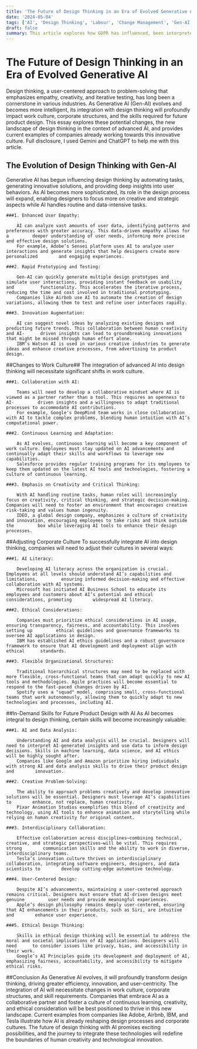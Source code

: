 ```yaml
---
title: 'The Future of Design Thinking in an Era of Evolved Generative AI'
date: '2024-05-04'
tags: ['AI', 'Design Thinking', 'Labour', 'Change Management', 'Gen-AI' ]
draft: false
summary: This article explores how GDPR has influenced, been interpreted and implemented by various industries. It also talks about 
---
```


# The Future of Design Thinking in an Era of Evolved Generative AI

Design thinking, a user-centered approach to problem-solving that emphasizes empathy, creativity, and iterative testing, has long been a cornerstone in various industries. As Generative AI (Gen-AI) evolves and becomes more intelligent, its integration with design thinking will profoundly impact work culture, corporate structures, and the skills required for future product design. This essay explores these potential changes, the new landscape of design thinking in the context of advanced AI, and provides current examples of companies already working towards this innovative culture. Full disclosure, I used Gemini and ChatGPT to help me with this article.  

## The Evolution of Design Thinking with Gen-AI

Generative AI has begun influencing design thinking by automating tasks, generating innovative solutions, and providing deep insights into user behaviors. As AI becomes more sophisticated, its role in the design process will expand, enabling designers to focus more on creative and strategic aspects while AI handles routine and data-intensive tasks.

	###1. Enhanced User Empathy:

		AI can analyze vast amounts of user data, identifying patterns and preferences with greater accuracy. This data-driven empathy allows for a 		deeper understanding of user needs, informing more precise and effective design solutions.
		For example, Adobe’s Sensei platform uses AI to analyze user interactions and generate insights that help designers create more personalized 		and engaging experiences.

	###2. Rapid Prototyping and Testing:

		Gen-AI can quickly generate multiple design prototypes and simulate user interactions, providing instant feedback on usability and 			functionality. This accelerates the iterative process, reducing the time and cost involved in traditional prototyping.
		Companies like Airbnb use AI to automate the creation of design variations, allowing them to test and refine user interfaces rapidly.

	###3. Innovation Augmentation:

		AI can suggest novel ideas by analyzing existing designs and predicting future trends. This collaboration between human creativity and AI-		driven insights can lead to groundbreaking innovations that might be missed through human effort alone.
		IBM’s Watson AI is used in various creative industries to generate ideas and enhance creative processes, from advertising to product design.

##Changes to Work Culture##
The integration of advanced AI into design thinking will necessitate significant shifts in work culture.

	###1. Collaboration with AI:

		Teams will need to develop a collaborative mindset where AI is viewed as a partner rather than a tool. This requires an openness to AI-			driven insights and a willingness to adapt traditional processes to accommodate AI contributions.
		For example, Google's DeepMind team works in close collaboration with AI to tackle complex problems, blending human intuition with AI’s 		computational power.

	###2. Continuous Learning and Adaptation:

		As AI evolves, continuous learning will become a key component of work culture. Employees must stay updated on AI advancements and 			continually adapt their skills and workflows to leverage new capabilities.
		Salesforce provides regular training programs for its employees to keep them updated on the latest AI tools and technologies, fostering a 		culture of continuous learning.

	###3. Emphasis on Creativity and Critical Thinking:

		With AI handling routine tasks, human roles will increasingly focus on creativity, critical thinking, and strategic decision-making. 			Companies will need to foster an environment that encourages creative risk-taking and values human ingenuity.
		IDEO, a global design company, emphasizes a culture of creativity and innovation, encouraging employees to take risks and think outside the 		box while leveraging AI tools to enhance their design processes.

##Adjusting Corporate Culture
To successfully integrate AI into design thinking, companies will need to adjust their cultures in several ways:

	###1. AI Literacy:

		Developing AI literacy across the organization is crucial. Employees at all levels should understand AI’s capabilities and limitations, 		ensuring informed decision-making and effective collaboration with AI systems.
		Microsoft has initiated AI Business School to educate its employees and customers about AI’s potential and ethical considerations, promoting 		widespread AI literacy.

	###2. Ethical Considerations:

		Companies must prioritize ethical considerations in AI usage, ensuring transparency, fairness, and accountability. This involves setting up 		ethical guidelines and governance frameworks to oversee AI applications in design.
		IBM has established AI ethics guidelines and a robust governance framework to ensure that AI development and deployment align with ethical 		standards.

	###3. Flexible Organizational Structures:

		Traditional hierarchical structures may need to be replaced with more flexible, cross-functional teams that can adapt quickly to new AI 		tools and methodologies. Agile practices will become essential to respond to the fast-paced changes driven by AI.
		Spotify uses a "squad" model, comprising small, cross-functional teams that work autonomously, allowing them to quickly adapt to new 			technologies and processes, including AI.

##In-Demand Skills for Future Product Design with AI
As AI becomes integral to design thinking, certain skills will become increasingly valuable:

	###1. AI and Data Analysis:

		Understanding AI and data analysis will be crucial. Designers will need to interpret AI-generated insights and use data to inform design 		decisions. Skills in machine learning, data science, and AI ethics will be highly sought after.
		Companies like Google and Amazon prioritize hiring individuals with strong AI and data analysis skills to drive their product design and 		innovation.

	###2. Creative Problem-Solving:

		The ability to approach problems creatively and develop innovative solutions will be essential. Designers must leverage AI’s capabilities to 		enhance, not replace, human creativity.
		Pixar Animation Studios exemplifies this blend of creativity and technology, using AI tools to enhance animation and storytelling while 		relying on human creativity for original content.

	###3. Interdisciplinary Collaboration:

		Effective collaboration across disciplines—combining technical, creative, and strategic perspectives—will be vital. This requires strong 		communication skills and the ability to work in diverse, interdisciplinary teams.
		Tesla’s innovation culture thrives on interdisciplinary collaboration, integrating software engineers, designers, and data scientists to 		develop cutting-edge automotive technology.

	###4. User-Centered Design:

		Despite AI’s advancements, maintaining a user-centered approach remains critical. Designers must ensure that AI-driven designs meet genuine 		user needs and provide meaningful experiences.
		Apple’s design philosophy remains deeply user-centered, ensuring that AI enhancements in their products, such as Siri, are intuitive and 		enhance user experience.

	###5. Ethical Design Thinking:

		Skills in ethical design thinking will be essential to address the moral and societal implications of AI applications. Designers will need 		to consider issues like privacy, bias, and accessibility in their work.
		Google’s AI Principles guide its development and deployment of AI, emphasizing fairness, accountability, and accessibility to mitigate 			ethical risks.
##Conclusion
As Generative AI evolves, it will profoundly transform design thinking, driving greater efficiency, innovation, and user-centricity. The integration of AI will necessitate changes in work culture, corporate structures, and skill requirements. Companies that embrace AI as a collaborative partner and foster a culture of continuous learning, creativity, and ethical consideration will be best positioned to thrive in this new landscape. Current examples from companies like Adobe, Airbnb, IBM, and Tesla illustrate how AI is already reshaping design processes and corporate cultures. The future of design thinking with AI promises exciting possibilities, and the journey to integrate these technologies will redefine the boundaries of human creativity and technological innovation.






